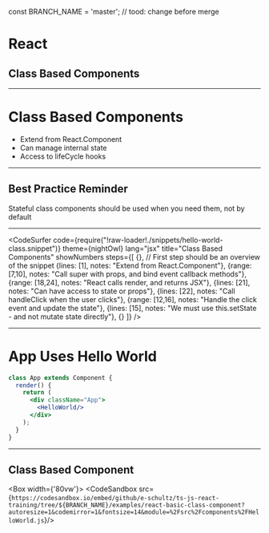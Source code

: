 const BRANCH_NAME = 'master'; // tood: change before merge


# React
## Class Based Components

---

# Class Based Components

* Extend from React.Component
* Can manage internal state
* Access to lifeCycle hooks

---

## Best Practice Reminder
Stateful class components should be used when you need them, not by default

---

<CodeSurfer
  code={require("!raw-loader!./snippets/hello-world-class.snippet")}
  theme={nightOwl}
  lang="jsx"
  title="Class Based Components"
  showNumbers
  steps={[
    {}, // First step should be an overview of the snippet
    {lines: [1], notes: "Extend from React.Component"},
    {range: [7,10], notes: "Call super with props, and bind event callback methods"},
    {range: [18,24], notes: "React calls render, and returns JSX"},
    {lines: [21], notes: "Can have access to state or props"},
    {lines: [22], notes: "Call handleClick when the user clicks"},
    {range: [12,16], notes: "Handle the click event and update the state"},
    {lines: [15], notes: "We must use this.setState - and not mutate state directly"},
    {}
  ]}
/>

---
# App Uses Hello World

```jsx
class App extends Component {
  render() {
    return (
      <div className="App">
        <HelloWorld/>
      </div>
    );
  }
}
```

---

## Class Based Component

<Box width={'80vw'}>
    <CodeSandbox src={`https://codesandbox.io/embed/github/e-schultz/ts-js-react-training/tree/${BRANCH_NAME}/examples/react-basic-class-component?autoresize=1&codemirror=1&fontsize=14&module=%2Fsrc%2Fcomponents%2FHelloWorld.js`}/>
</Box>




